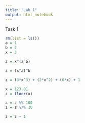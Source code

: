 ```yaml
---
title: "Lab 1"
output: html_notebook
---
```


Task 1

```r
rm(list = ls())
a = 1
b = 2
x = 3
```

```r
z = x^(a^b)
```

```r
z = (x^a)^b
```

```r
z = (3*x^3) + (2*x^2) + (6*x) + 1
```

```r
x = 123.01
z = floor(x)

z = z %% 100
z = z %/% 10
```

```r
z = z + 1
```
